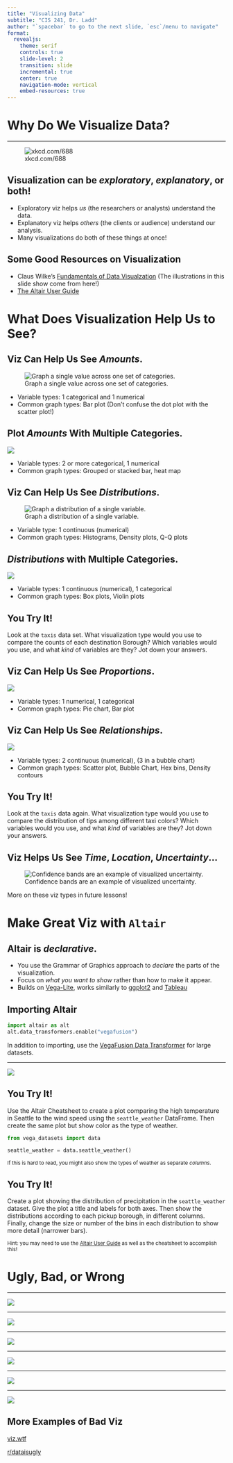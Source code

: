 ```yaml
---
title: "Visualizing Data"
subtitle: "CIS 241, Dr. Ladd"
author: "`spacebar` to go to the next slide, `esc`/menu to navigate"
format:
  revealjs:
    theme: serif
    controls: true
    slide-level: 2
    transition: slide
    incremental: true
    center: true
    navigation-mode: vertical
    embed-resources: true
---
```


# Why Do We Visualize Data?

---

![xkcd.com/688](img/xkcd_self_description.png)

## Visualization can be *exploratory*, *explanatory*, or both!

- Exploratory viz helps *us* (the researchers or analysts) understand the data.
- Explanatory viz helps *others* (the clients or audience) understand our analysis.
- Many visualizations do both of these things at once!

## Some Good Resources on Visualization

- Claus Wilke's [Fundamentals of Data Visualzation](https://clauswilke.com/dataviz/) (The illustrations in this slide show come from here!)
- [The Altair User Guide](https://altair-viz.github.io/user_guide/data.html)

# What Does Visualization Help Us to See?

## Viz Can Help Us See *Amounts*.

![Graph a single value across one set of categories.](img/amounts-1.png)

- Variable types: 1 categorical and 1 numerical
- Common graph types: Bar plot (Don't confuse the dot plot with the scatter plot!)

## Plot *Amounts* With Multiple Categories.

![](img/amounts-2.png)

- Variable types: 2 or more categorical, 1 numerical
- Common graph types: Grouped or stacked bar, heat map

## Viz Can Help Us See *Distributions*.

![Graph a distribution of a single variable.](img/single-distributions.png)

- Variable type: 1 continuous (numerical)
- Common graph types: Histograms, Density plots, Q-Q plots

## *Distributions* with Multiple Categories.

![](img/multiple-distributions.png)

- Variable types: 1 continuous (numerical), 1 categorical
- Common graph types: Box plots, Violin plots

## You Try It!

Look at the `taxis` data set. What visualization type would you use to compare the counts of each destination Borough? Which variables would you use, and what *kind* of variables are they? Jot down your answers.

## Viz Can Help Us See *Proportions*.

![](img/proportions.png)

- Variable types: 1 numerical, 1 categorical
- Common graph types: Pie chart, Bar plot

## Viz Can Help Us See *Relationships*.

![](img/basic-scatter.png)

- Variable types: 2 continuous (numerical), (3 in a bubble chart)
- Common graph types: Scatter plot, Bubble Chart, Hex bins, Density contours

## You Try It!

Look at the `taxis` data again. What visualization type would you use to compare the distribution of tips among different taxi colors? Which variables would you use, and what *kind* of variables are they? Jot down your answers.

## Viz Helps Us See *Time*, *Location*, *Uncertainty*...

![Confidence bands are an example of visualized uncertainty.](img/confidence-bands.png)

More on these viz types in future lessons!

# Make Great Viz with `Altair`

## Altair is *declarative*.

- You use the Grammar of Graphics approach to *declare* the parts of the visualization.
- Focus on *what you want to show* rather than how to make it appear.
- Builds on [Vega-Lite](https://vega.github.io/vega-lite/), works similarly to [ggplot2](https://ggplot2.tidyverse.org/) and [Tableau](https://www.tableau.com/why-tableau/what-is-tableau)

## Importing Altair

```python
import altair as alt
alt.data_transformers.enable("vegafusion")
```

In addition to importing, use the [VegaFusion Data Transformer](https://altair-viz.github.io/user_guide/large_datasets.html#vegafusion-data-transformer) for large datasets.

---

![](img/altair_anatomy.png)

## You Try It!

Use the Altair Cheatsheet to create a plot comparing the high temperature in Seattle to the wind speed using the `seattle_weather` DataFrame. Then create the same plot but show color as the type of weather.

```python
from vega_datasets import data

seattle_weather = data.seattle_weather()
```

<small>If this is hard to read, you might also show the types of weather as  separate *columns*.</small>

## You Try It!

Create a plot showing the distribution of precipitation in the `seattle_weather` dataset. Give the plot a title and labels for both axes. Then show the distributions according to each pickup borough, in different columns. Finally, change the size or number of the bins in each distribution to show more detail (narrower bars).

<small>Hint: you may need to use the [Altair User Guide](https://altair-viz.github.io/user_guide/data.html) as well as the cheatsheet to accomplish this!</small>

# Ugly, Bad, or Wrong

---

<img src="img/audible_bar.png" style="max-height:80vh" />

---

<img src="img/spreadsheet_viz.jpg" style="max-height:80vh" />

---

<img src="img/german_map.png" style="max-height:80vh" />

---

<img src="img/portuguese_elections.png" style="max-height:80vh" />

---

<img src="img/evaporation_color.jpg" style="max-height:80vh" />

---

<img src="img/violentcrime.jpg" style="max-height:80vh" />

## More Examples of Bad Viz

[viz.wtf](https://viz.wtf/)

[r/dataisugly](https://www.reddit.com/r/dataisugly/)

